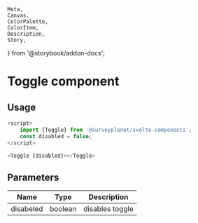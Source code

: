 	Meta,
	Canvas,
	ColorPalette,
	ColorItem,
	Description,
	Story,
} from '@storybook/addon-docs';


<Meta
	title="Toggle/Documentation"
	component={Toggle}
/>

# Toggle component

<div id="example">
	<Story id="toggle-default--default" />
</div>

## Usage

```ts
<script>
	import {Toggle} from '@surveyplanet/svelte-components';
	const disabled = false;
</script>

<Toggle {disabled}></Toggle>
```

## Parameters

| Name      | Type    | Description     |
| --------- | ------- | --------------- |
| disabeled | boolean | disables toggle |
